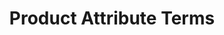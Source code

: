 ---
title: 'Product Attribute Terms'
openapi: "../openapi-products-v1.yaml GET /products/attributes/{attribute_id}/terms"
--- 